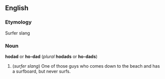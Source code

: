 ==English==
===Etymology===
Surfer slang

===Noun===
'''hodad''' or '''ho-dad''' (''plural'' '''hodads''' or '''ho-dads''')

#(''surfer slang'') One of those guys who comes down to the beach and has a surfboard, but never surfs.